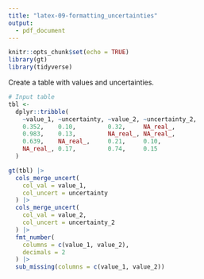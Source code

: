 ```yaml
---
title: "latex-09-formatting_uncertainties"
output: 
  - pdf_document
---
```


```r
knitr::opts_chunk$set(echo = TRUE)
library(gt)
library(tidyverse)
```

Create a table with values and uncertainties.

```r
# Input table
tbl <-
  dplyr::tribble(
    ~value_1, ~uncertainty, ~value_2, ~uncertainty_2,
    0.352,    0.10,         0.32,     NA_real_,
    0.983,    0.13,         NA_real_, NA_real_,
    0.639,    NA_real_,     0.21,     0.10,
    NA_real_, 0.17,         0.74,     0.15
  )
```


```r
gt(tbl) |>
  cols_merge_uncert(
    col_val = value_1,
    col_uncert = uncertainty
  ) |>
  cols_merge_uncert(
    col_val = value_2,
    col_uncert = uncertainty_2
  ) |>
  fmt_number(
    columns = c(value_1, value_2),
    decimals = 2
  ) |>
  sub_missing(columns = c(value_1, value_2))
```
